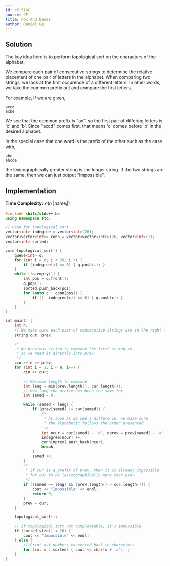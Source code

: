 ```yaml
---
id: cf-510C
source: CF
title: Fox And Names
author: Daniel Ge
---
```


## Solution
The key idea here is to perform topological sort on the characters of the alphabet. 

We compare each pair of consecutive strings to determine the relative placement of one pair of letters in the alphabet. When comparing two strings, 
we look at the first occurence of a different letters. In other words, we take the common prefix out and compare the first letters. 

For example, if we are given,
```
axcd
axbe
```
We see that the common prefix is "ax", so the first pair of differing letters is 'c' and 'b'. 
Since "axcd" comes first, that means 'c' comes before 'b' in the desired alphabet.

In the special case that one word is the prefix of the other such as the case with,
```
abc
abcde
```
the lexicographically greater string is the longer string. If the two strings are the same, then we can just output "Impossible".
## Implementation

**Time Complexity:** $\mathcal{O}(n\text{ |name}_i|)$

<LanguageSection>
<CPPSection>

```cpp
#include <bits/stdc++.h>
using namespace std;

// Used for topological sort
vector<int> indegree = vector<int>(26);
vector<vector<int>> conn = vector<vector<int>>(26, vector<int>());
vector<int> sorted;

void topological_sort() {
	queue<int> q;
	for (int i = 0; i < 26; i++) {
		if (indegree[i] == 0) { q.push(i); }
	}
	while (!q.empty()) {
		int pos = q.front();
		q.pop();
		sorted.push_back(pos);
		for (auto c : conn[pos]) {
			if ((--indegree[c]) == 0) { q.push(c); }
		}
	}
}

int main() {
	int n;
	// We make sure each pair of consecutive strings are in the right order
	string cur, prev;  

	/*
	 * No previous string to compare the first string to, 
	 * so we read it directly into prev
	 */
	cin >> n >> prev;  
	for (int i = 1; i < n; i++) {
		cin >> cur;

		// Maximum length to compare
		int leng = min(prev.length(), cur.length());  
		// How long the prefix has been the same for
		int samed = 0;

		while (samed < leng) {
			if (prev[samed] != cur[samed]) {
				/*
				 * As soon as we see a difference, we make sure 
				 * the alphabetic follows the order presented
				 */
				int ncur = cur[samed] - 'a', nprev = prev[samed] - 'a';
				indegree[ncur] ++;
				conn[nprev].push_back(ncur);
				break;
			}
			samed ++;
		}
		/*
		 * If cur is a prefix of prev, then it is already impossible 
		 * for cur to be lexicographically more than prev
		 */
		if ((samed == leng) && (prev.length() > cur.length())) {
			cout << "Impossible" << endl;
			return 0;
		}
		prev = cur;
	}

	topological_sort();

	// If topological sort not completeable, it's impossible
	if (sorted.size() < 26) {
		cout << "Impossible" << endl;
	} else {
		// Print out numbers converted back to characters
		for (int s : sorted) { cout << char(s + 'a'); }
	}
}
```

</CPPSection>
</LanguageSection>